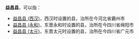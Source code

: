 '''益昌县'''，可以指：
*[[益昌县_(西汉)|益昌县 (西汉)]]，西汉时设置的县，治所在今河北省霸州市
*[[益昌县_(永和)|益昌县 (永和)]]，东晋永和时设置的县，治所在今四川省绵阳市
*[[益昌县_(太元)|益昌县 (太元)]]，东晋太元时设置的县，治所在今四川省广元市

{{Disambig|Y|cat=三字中国县名消歧义}}